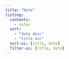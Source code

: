 ```yaml
---
title: "Note"
listing:
  contents:
    - notes
  sort:
    - "date desc"
    - "title asc"
  sort-ui: [title, date]
  filter-ui: [title, date]
---
```


